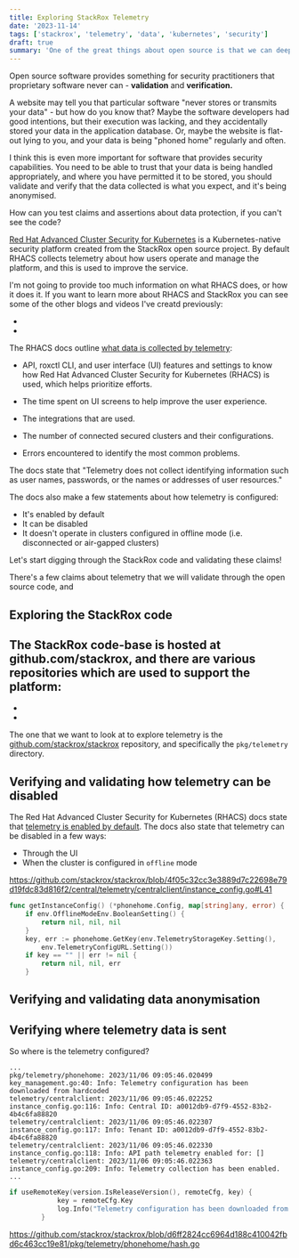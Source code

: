 ```yaml
---
title: Exploring StackRox Telemetry
date: '2023-11-14'
tags: ['stackrox', 'telemetry', 'data', 'kubernetes', 'security']
draft: true
summary: 'One of the great things about open source is that we can deeply understand how software behaves. This is even more important for security software, and where we want confidence that an application does what it says. This article looks at how telemetry is implemented in StackRox, and what it means for you as a StackRox user.'
---
```

Open source software provides something for security practitioners that proprietary software never can - **validation** and **verification.**

A website may tell you that particular software "never stores or transmits your data" - but how do you know that? Maybe the software developers had good intentions, but their execution was lacking, and they accidentally stored your data in the application database. Or, maybe the website is flat-out lying to you, and your data is being "phoned home" regularly and often.

I think this is even more important for software that provides security capabilities. You need to be able to trust that your data is being handled appropriately, and where you have permitted it to be stored, you should validate and verify that the data collected is what you expect, and it's being anonymised.

How can you test claims and assertions about data protection, if you can't see the code?

[Red Hat Advanced Cluster Security for Kubernetes]() is a Kubernetes-native security platform created from the StackRox open source project. By default RHACS collects telemetry about how users operate and manage the platform, and this is used to improve the service.

I'm not going to provide too much information on what RHACS does, or how it does it. If you want to learn more about RHACS and StackRox you can see some of the other blogs and videos I've creatd previously:

- 
-

The RHACS docs outline [what data is collected by telemetry](https://docs.openshift.com/acs/4.2/telemetry/about-telemetry.html#information-collected-by-telemetry_about-telemetry):

- API, roxctl CLI, and user interface (UI) features and settings to know how Red Hat Advanced Cluster Security for Kubernetes (RHACS) is used, which helps prioritize efforts.

- The time spent on UI screens to help improve the user experience.

- The integrations that are used.

- The number of connected secured clusters and their configurations.

- Errors encountered to identify the most common problems.

The docs state that "Telemetry does not collect identifying information such as user names, passwords, or the names or addresses of user resources."

The docs also make a few statements about how telemetry is configured:
- It's enabled by default
- It can be disabled
- It doesn't operate in clusters configured in offline mode (i.e. disconnected or air-gapped clusters)

Let's start digging through the StackRox code and validating these claims!

There's a few claims about telemetry that we will validate through the open source code, and 

## Exploring the StackRox code
The StackRox code-base is hosted at github.com/stackrox, and there are various repositories which are used to support the platform:
-
-
-

The one that we want to look at to explore telemetry is the [github.com/stackrox/stackrox](https://github.com/stackrox/stackrox) repository, and specifically the `pkg/telemetry` directory.

## Verifying and validating how telemetry can be disabled

The Red Hat Advanced Cluster Security for Kubernetes (RHACS) docs state that [telemetry is enabled by default](https://docs.openshift.com/acs/4.2/telemetry/about-telemetry.html#information-collected-by-telemetry_about-telemetry). The docs also state that telemetry can be disabled in a few ways:

- Through the UI
- When the cluster is configured in `offline` mode

https://github.com/stackrox/stackrox/blob/4f05c32cc3e3889d7c22698e79d19fdc83d816f2/central/telemetry/centralclient/instance_config.go#L41

```go
func getInstanceConfig() (*phonehome.Config, map[string]any, error) {
	if env.OfflineModeEnv.BooleanSetting() {
		return nil, nil, nil
	}
	key, err := phonehome.GetKey(env.TelemetryStorageKey.Setting(),
		env.TelemetryConfigURL.Setting())
	if key == "" || err != nil {
		return nil, nil, err
	}
```

## Verifying and validating data anonymisation

## Verifying where telemetry data is sent

So where is the telemetry configured?
```
...
pkg/telemetry/phonehome: 2023/11/06 09:05:46.020499 key_management.go:40: Info: Telemetry configuration has been downloaded from hardcoded
telemetry/centralclient: 2023/11/06 09:05:46.022252 instance_config.go:116: Info: Central ID: a0012db9-d7f9-4552-83b2-4b4c6fa88820
telemetry/centralclient: 2023/11/06 09:05:46.022307 instance_config.go:117: Info: Tenant ID: a0012db9-d7f9-4552-83b2-4b4c6fa88820
telemetry/centralclient: 2023/11/06 09:05:46.022330 instance_config.go:118: Info: API path telemetry enabled for: []
telemetry/centralclient: 2023/11/06 09:05:46.022363 instance_config.go:209: Info: Telemetry collection has been enabled.
...
```

```go
if useRemoteKey(version.IsReleaseVersion(), remoteCfg, key) {
			key = remoteCfg.Key
			log.Info("Telemetry configuration has been downloaded from ", cfgURL)
		}
```

https://github.com/stackrox/stackrox/blob/d6ff2824cc6964d188c410042fbd6c463cc19e81/pkg/telemetry/phonehome/hash.go